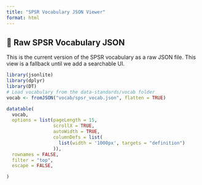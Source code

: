 ```yaml
---
title: "SPSR Vocabulary JSON Viewer"
format: html
---
```


## 📄 Raw SPSR Vocabulary JSON

This is the current version of the SPSR vocabulary as a raw JSON file. This view is a fallback until we add a searchable UI.

```r
library(jsonlite)
library(dplyr)
library(DT)
# Load vocabulary from the data-standards/vocab folder
vocab <- fromJSON("vocab/spsr_vocab.json", flatten = TRUE)

datatable(
  vocab,
  options = list(pageLength = 15,
                 scrollX = TRUE,
                 autoWidth = TRUE,
                 columnDefs = list(
                   list(width = '1000px', targets = "definition")
                 )),
  rownames = FALSE,
  filter = "top",
  escape = FALSE,

)
```


